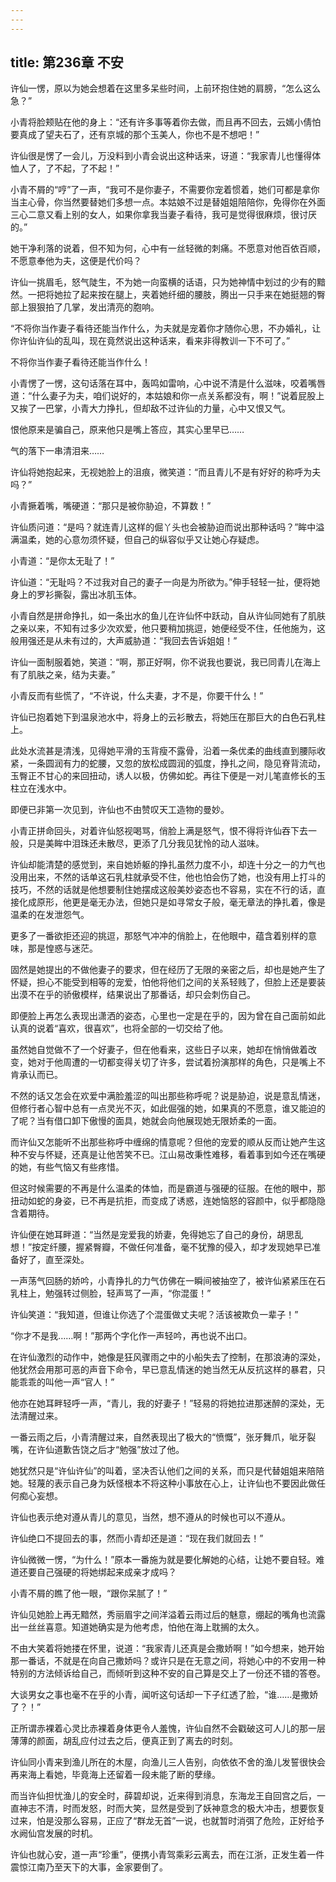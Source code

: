 ```yaml
---
---
---
```

title: 第236章 不安
---





许仙一愣，原以为她会想着在这里多呆些时间，上前环抱住她的肩膀，“怎么这么急？”

小青将脸颊贴在他的身上：“还有许多事等着你去做，而且再不回去，云嫣小倩怕要真成了望夫石了，还有京城的那个玉美人，你也不是不想吧！”

许仙很是愣了一会儿，万没料到小青会说出这种话来，讶道：“我家青儿也懂得体恤人了，了不起，了不起！”

小青不屑的“哼”了一声，“我可不是你妻子，不需要你宠着惯着，她们可都是拿你当主心骨，你当然要替她们多想一点。本姑娘不过是替姐姐陪陪你，免得你在外面三心二意又看上别的女人，如果你拿我当妻子看待，我可是觉得很麻烦，很讨厌的。”

她干净利落的说着，但不知为何，心中有一丝轻微的刺痛。不愿意对他百依百顺，不愿意奉他为夫，这便是代价吗？

许仙一挑眉毛，怒气陡生，不为她一向蛮横的话语，只为她神情中划过的少有的黯然。一把将她拉了起来按在腿上，夹着她纤细的腰肢，腾出一只手来在她挺翘的臀部上狠狠拍了几掌，发出清亮的胞响。

“不将你当作妻子看待还能当作什么，为夫就是宠着你才随你心思，不办婚礼，让你许仙许仙的乱叫，现在竟然说出这种话来，看来非得教训一下不可了。”

不将你当作妻子看待还能当作什么！

小青愣了一愣，这句话落在耳中，轰鸣如雷响，心中说不清是什么滋味，咬着嘴唇道：“什么妻子为夫，咱们说好的，本姑娘和你一点关系都没有，啊！”说着屁股上又挨了一巴掌，小青大力挣扎，但却敌不过许仙的力量，心中又恨又气。

恨他原来是骗自己，原来他只是嘴上答应，其实心里早已……

气的落下一串清泪来……

许仙将她抱起来，无视她脸上的沮痕，微笑道：“而且青儿不是有好好的称呼为夫吗？”

小青撅着嘴，嘴硬道：“那只是被你胁迫，不算数！”

许仙质问道：“是吗？就连青儿这样的倔丫头也会被胁迫而说出那种话吗？”眸中溢满温柔，她的心意勿须怀疑，但自己的纵容似乎又让她心存疑虑。

小青道：“是你太无耻了！”

许仙道：“无耻吗？不过我对自己的妻子一向是为所欲为。”伸手轻轻一扯，便将她身上的罗衫撕裂，露出冰肌玉体。

小青自然是拼命挣扎，如一条出水的鱼儿在许仙怀中跃动，自从许仙同她有了肌肤之亲以来，不知有过多少次欢爱，他只要稍加挑逗，她便经受不住，任他施为，这般用强还是从未有过的，大声威胁道：“我回去告诉姐姐！”

许仙一面制服着她，笑道：“啊，那正好啊，你不说我也要说，我已同青儿在海上有了肌肤之亲，结为夫妻。”

小青反而有些慌了，“不许说，什么夫妻，才不是，你要干什么！”

许仙已抱着她下到温泉池水中，将身上的云衫散去，将她压在那巨大的白色石乳柱上。

此处水流甚是清浅，见得她平滑的玉背瘦不露骨，沿着一条优柔的曲线直到腰际收紧，一条圆润有力的蛇腰，又忽的放松成圆润的弧度，挣扎之间，隐见脊背流动，玉臀正不甘心的来回扭动，诱人以极，仿佛如蛇。再往下便是一对儿笔直修长的玉柱立在浅水中。

即便已非第一次见到，许仙也不由赞叹天工造物的曼妙。

小青正拼命回头，对着许仙怒视喝骂，俏脸上满是怒气，恨不得将许仙吞下去一般，只是美眸中泪珠还未散尽，更添了几分我见犹怜的动人滋味。

许仙却能清楚的感觉到，来自她娇躯的挣扎虽然力度不小，却连十分之一的力气也没用出来，不然的话单这石乳柱就承受不住，他也怕会伤了她，也没有用上打斗的技巧，不然的话就是他想要制住她摆成这般美妙姿态也不容易，实在不行的话，直接化成原形，他更是毫无办法，但她只是如寻常女子般，毫无章法的挣扎着，像是温柔的在发泄怨气。

更多了一番欲拒还迎的挑逗，那怒气冲冲的俏脸上，在他眼中，蕴含着别样的意味，那是惶惑与迷茫。

固然是她提出的不做他妻子的要求，但在经历了无限的亲密之后，却也是她产生了怀疑，担心不能受到相等的宠爱，怕他将他们之间的关系轻贱了，但脸上还是要装出漠不在乎的骄傲模样，结果说出了那番话，却只会刺伤自己。

即便脸上再怎么表现出潇洒的姿态，心里也一定是在乎的，因为曾在自己面前如此认真的说着“喜欢，很喜欢”，也将全部的一切交给了他。

虽然她自觉做不了一个好妻子，但在他看来，这些日子以来，她却在悄悄做着改变，她对于他周遭的一切都变得关切了许多，尝试着扮演那样的角色，只是嘴上不肯承认而已。

不然的话又怎会在欢爱中满脸羞涩的叫出那些称呼呢？说是胁迫，说是意乱情迷，但修行者心智中总有一点灵光不灭，如此倔强的她，如果真的不愿意，谁又能迫的了呢？当有借口卸下傲慢的面具，她就会向他展现她无限娇柔的一面。

而许仙又怎能听不出那些称呼中缠绵的情意呢？但他的宠爱的顺从反而让她产生这种不安与怀疑，还真是让他苦笑不已。江山易改秉性难移，看着事到如今还在嘴硬的她，有些气恼又有些疼惜。

但这时候需要的不再是什么温柔的体恤，而是霸道与强硬的征服。在他的眼中，那扭动如蛇的身姿，已不再是抗拒，而变成了诱惑，连她恼怒的容颜中，似乎都隐隐含着期待。

许仙便在她耳畔道：“当然是宠爱我的娇妻，免得她忘了自己的身份，胡思乱想！”按定纤腰，握紧臀瓣，不做任何准备，毫不犹豫的侵入，却才发现她早已准备好了，直至深处。

一声荡气回肠的娇吟，小青挣扎的力气仿佛在一瞬间被抽空了，被许仙紧紧压在石乳柱上，勉强转过侧脸，轻声骂了一声，“你混蛋！”

许仙笑道：“我知道，但谁让你选了个混蛋做丈夫呢？活该被欺负一辈子！”

“你才不是我……啊！”那两个字化作一声轻吟，再也说不出口。

在许仙激烈的动作中，她像是狂风骤雨之中的小船失去了控制，在那浪涛的深处，他犹然会用那可恶的声音下命令，早已意乱情迷的她当然无从反抗这样的暴君，只能乖乖的叫他一声“官人！”

他亦在她耳畔轻呼一声，“青儿，我的好妻子！”轻易的将她拉进那迷醉的深处，无法清醒过来。

一番云雨之后，小青清醒过来，自然表现出了极大的“愤慨”，张牙舞爪，呲牙裂嘴，在许仙道歉告饶之后才“勉强”放过了他。

她犹然只是“许仙许仙”的叫着，坚决否认他们之间的关系，而只是代替姐姐来陪陪她。轻蔑的表示自己身为妖怪根本不将这种小事放在心上，让许仙也不要因此做任何痴心妄想。

许仙也表示绝对遵从青儿的意见，当然，想不遵从的时候也可以不遵从。

许仙绝口不提回去的事，然而小青却还是道：“现在我们就回去！”

许仙微微一愣，“为什么！”原本一番施为就是要化解她的心结，让她不要自轻。难道还要自己强硬的将她绑起来成亲才成吗？

小青不屑的瞧了他一眼，“跟你呆腻了！”

许仙见她脸上再无黯然，秀丽眉宇之间洋溢着云雨过后的魅意，绷起的嘴角也流露出一丝丝喜意。知道她确实是为他考虑，怕他在海上耽搁的太久。

不由大笑着将她搂在怀里，说道：“我家青儿还真是会撒娇啊！”如今想来，她开始那一番话，不就是在向自己撒娇吗？或许只是在无意之间，将她心中的不安用一种特别的方法倾诉给自己，而倾听到这种不安的自己算是交上了一份还不错的答卷。

大谈男女之事也毫不在乎的小青，闻听这句话却一下子红透了脸，“谁……是撒娇了？！”

正所谓赤裸着心灵比赤裸着身体更令人羞愧，许仙自然不会戳破这可人儿的那一层薄薄的颜面，胡乱应付过去之后，便真正到了离去的时刻。

许仙同小青来到渔儿所在的木屋，向渔儿三人告别，向依依不舍的渔儿发誓很快会再来海上看她，毕竟海上还留着一段未能了断的孽缘。

而当许仙担忧渔儿的安全时，薛碧却说，近来得到消息，东海龙王自回宫之后，一直神志不清，时而发怒，时而大笑，显然是受到了妖神意念的极大冲击，想要恢复过来，怕是没那么容易，正应了“群龙无首”一说，也就暂时消弭了危险，正好给予水阙仙宫发展的时机。

许仙也就心安，道一声“珍重”，便携小青驾乘彩云离去，而在江浙，正发生着一件震惊江南乃至天下的大事，金家要倒了。